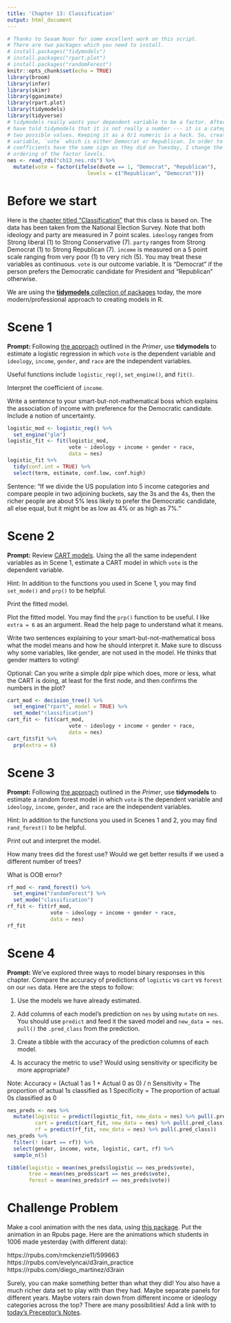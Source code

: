 ```yaml
---
title: 'Chapter 13: Classification'
output: html_document
---
```


```r
# Thanks to Seaam Noor for some excellent work on this script.
# There are two packages which you need to install.
# install.packages("tidymodels")
# install.packages("rpart.plot")
# install.packages("randomForest")
knitr::opts_chunk$set(echo = TRUE)
library(broom)
library(infer)
library(skimr)
library(gganimate)
library(rpart.plot)
library(tidymodels)
library(tidyverse)
# tidymodels really wants your dependent variable to be a factor. After all, you
# have told tidymodels that it is not really a number --- it is a category with
# two possible values. Keeping it as a 0/1 numeric is a hack. So, create a new
# variable, `vote` which is either Democrat or Republican. In order to make the
# coefficients have the same sign as they did on Tuesday, I change the default
# ordering of the factor levels.
nes <- read_rds("ch13_nes.rds") %>% 
  mutate(vote = factor(ifelse(dvote == 1, "Democrat", "Republican"), 
                          levels = c("Republican", "Democrat")))
```


# Before we start

Here is the [chapter titled "Classification"](https://davidkane9.github.io/PPBDS/13-classification.html) that this class is based on. The data has been taken from the National Election Survey. Note that both ideology and party are measured in 7 point scales. `ideology` ranges from Strong liberal (1) to Strong Conservative (7). `party` ranges from Strong Democrat (1) to Strong Republican (7). `income` is measured on a 5 point scale ranging from very poor (1) to very rich (5). You may treat these variables as continuous. `vote`  is our outcome variable. It is "Democrat" if the person prefers the Democratic candidate for President and "Republican" otherwise.

We are using the [**tidymodels** collection of packages](https://www.tidymodels.org/) today, the more modern/professional approach to creating models in R.

# Scene 1

**Prompt:** Following [the approach](https://davidkane9.github.io/PPBDS/13-classification.html#professional-models) outlined in the *Primer*, use **tidymodels** to estimate a logistic regression in which `vote` is the dependent variable and `ideology`, `income`, `gender`, and `race` are the independent variables. 

Useful functions include `logistic_reg()`, `set_engine()`, and `fit()`.

Interpret the coefficient of `income`.

Write a sentence to your smart-but-not-mathematical boss which explains the association of income with preference for the Democratic candidate. Include a notion of uncertainty.

```r
logistic_mod <- logistic_reg() %>%
  set_engine("glm")
logistic_fit <- fit(logistic_mod,
                    vote ~ ideology + income + gender + race,
                    data = nes)
logistic_fit %>%
  tidy(conf.int = TRUE) %>%
  select(term, estimate, conf.low, conf.high)
```

Sentence: "If we divide the US population into 5 income categories and compare people in two adjoining buckets, say the 3s and the 4s, then the richer people are about 5% less likely to prefer the Democratic candidate, all else equal, but it might be as low as 4% or as high as 7%."


# Scene 2

**Prompt:** Review [CART models](https://davidkane9.github.io/PPBDS/13-classification.html#classification-and-regression-trees-cart). Using the all the same independent variables as in Scene 1, estimate a CART model in which `vote` is the dependent variable.

Hint: In addition to the functions you used in Scene 1, you may find `set_mode()` and `prp()` to be helpful.

Print the fitted model.

Plot the fitted model. You may find the `prp()` function to be useful. I like `extra = 6` as an argument. Read the help page to understand what it means.

Write two sentences explaining to your smart-but-not-mathematical boss what the model means and how he should interpret it. Make sure to discuss why some variables, like gender, are not used in the model. He thinks that gender matters to voting!

Optional: Can you write a simple dplr pipe which does, more or less, what the CART is doing, at least for the first node, and then confirms the numbers in the plot?

```r
cart_mod <- decision_tree() %>%
  set_engine("rpart", model = TRUE) %>%
  set_mode("classification")
cart_fit <- fit(cart_mod,
                    vote ~ ideology + income + gender + race,
                    data = nes)
cart_fit$fit %>%
  prp(extra = 6)
```




# Scene 3

**Prompt:** Following [the approach](https://davidkane9.github.io/PPBDS/13-classification.html#random-forests) outlined in the *Primer*, use **tidymodels** to estimate a random forest model in which `vote` is the dependent variable and `ideology`, `income`, `gender`, and `race` are the independent variables. 

Hint: In addition to the functions you used in Scenes 1 and 2, you may find `rand_forest()` to be helpful.

Print out and interpret the model.

How many trees did the forest use? Would we get better results if we used a different number of trees?

What is OOB error?

```r
rf_mod <- rand_forest() %>%
  set_engine("randomForest") %>%
  set_mode("classification")
rf_fit <- fit(rf_mod,
              vote ~ ideology + income + gender + race,
              data = nes)
rf_fit
```


# Scene 4

**Prompt:** We’ve explored three ways to model binary responses in this chapter. Compare the accuracy of predictions of `logistic` vs `cart` vs `forest` on our `nes` data. Here are the steps to follow:

1. Use the models we have already estimated.

2. Add columns of each model's prediction on `nes` by using `mutate` on `nes`. You should use `predict` and feed it the saved model and `new_data = nes`. `pull()` the `.pred_class` from the prediction. 

3. Create a tibble with the accuracy of the prediction columns of each model.

4. Is accuracy the metric to use? Would using sensitivity or specificity be more appropriate?

Note:
Accuracy = (Actual 1 as 1 + Actual 0 as 0) / n
Sensitivity = The proportion of actual 1s classified as 1
Specificity = The proportion of actual 0s classified as 0


```r
nes_preds <- nes %>%
  mutate(logistic = predict(logistic_fit, new_data = nes) %>% pull(.pred_class),
         cart = predict(cart_fit, new_data = nes) %>% pull(.pred_class),
         rf = predict(rf_fit, new_data = nes) %>% pull(.pred_class))
nes_preds %>%
  filter(! (cart == rf)) %>% 
  select(gender, income, vote, logistic, cart, rf) %>%
  sample_n(5)
```

```r
tibble(logistic = mean(nes_preds$logistic == nes_preds$vote),
       tree = mean(nes_preds$cart == nes_preds$vote),
       forest = mean(nes_preds$rf == nes_preds$vote))
```

# Challenge Problem

Make a cool animation with the nes data, using [this package](https://github.com/daranzolin/d3rain). Put the animation in an Rpubs page. Here are the animations which students in 1006 made yesterday (with different data):

https://rpubs.com/rmckenzie11/599663   
https://rpubs.com/evelyncai/d3rain_practice   
https://rpubs.com/diego_martinez/d3rain   


Surely, you can make something better than what they did! You also have a much richer data set to play with than they had. Maybe separate panels for different years. Maybe voters rain down from different income or ideology categories across the top? There are many possibilities! Add a link with to [today's Preceptor's Notes](https://piazza.com/class/k5y1jx0s5ibe1?cid=721).
